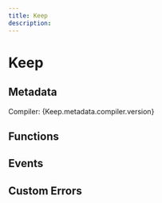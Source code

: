 ```yaml
---
title: Keep
description:
---
```



# Keep 
## Metadata
Compiler: {Keep.metadata.compiler.version}

## Functions 

## Events


## Custom Errors